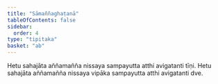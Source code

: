 ```yaml
---
title: "Sāmaññaghaṭanā"
tableOfContents: false
sidebar:
  order: 4
type: "tipitaka"
basket: "ab"
---
```



<DynamicBreadcrumb />

<Paragraph number="1951">
Hetu sahajāta aññamañña nissaya sampayutta atthi avigatanti tīṇi. Hetu sahajāta aññamañña nissaya vipāka sampayutta atthi avigatanti dve.
</Paragraph>